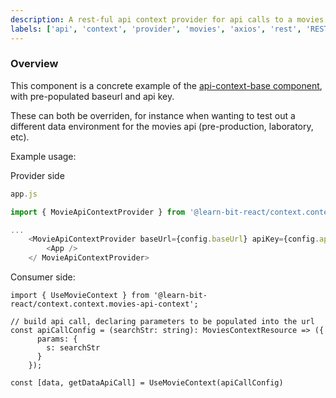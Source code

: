 ```yaml
---
description: A rest-ful api context provider for api calls to a movies database
labels: ['api', 'context', 'provider', 'movies', 'axios', 'rest', 'RESTful']
---
```


### Overview

This component is a concrete example of the [api-context-base component](https://bit.dev/learn-bit-react/context/api-context-base), with pre-populated
baseurl and api key.

These can both be overriden, for instance when wanting to test out a different data environment for the movies api (pre-production, laboratory, etc).

Example usage:

Provider side
``` js
app.js

import { MovieApiContextProvider } from '@learn-bit-react/context.context.movies-api-context';

...
    <MovieApiContextProvider baseUrl={config.baseUrl} apiKey={config.apiKey}>
        <App />
    </ MovieApiContextProvider>

```

Consumer side:
```
import { UseMovieContext } from '@learn-bit-react/context.context.movies-api-context';

// build api call, declaring parameters to be populated into the url
const apiCallConfig = (searchStr: string): MoviesContextResource => ({
      params: {
        s: searchStr
      }
    });

const [data, getDataApiCall] = UseMovieContext(apiCallConfig)

```